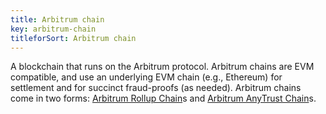 ```yaml
---
title: Arbitrum chain
key: arbitrum-chain
titleforSort: Arbitrum chain
---
```


A blockchain that runs on the Arbitrum protocol. Arbitrum chains are EVM compatible, and use an underlying EVM chain (e.g., Ethereum) for settlement and for succinct fraud-proofs (as needed). Arbitrum chains come in two forms: [Arbitrum Rollup Chain](/intro/glossary#arbitrum-rollup-chain)s and [Arbitrum AnyTrust Chain](/intro/glossary#arbitrum-anytrust-chain)s.
